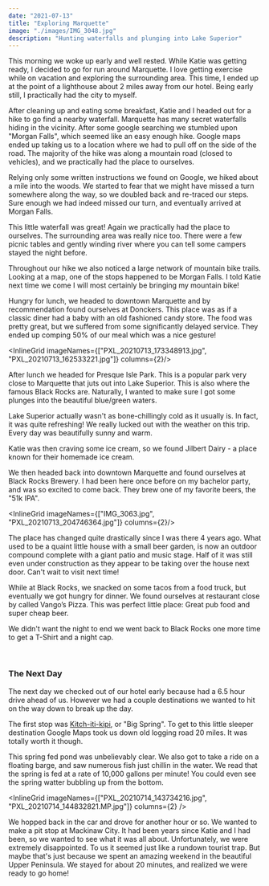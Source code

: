 ```yaml
---
date: "2021-07-13"
title: "Exploring Marquette"
image: "./images/IMG_3048.jpg"
description: "Hunting waterfalls and plunging into Lake Superior"
---
```



This morning we woke up early and well rested.
While Katie was getting ready, I decided to go for run around Marquette.
I love getting exercise while on vacation and exploring the surrounding area.
This time, I ended up at the point of a lighthouse about 2 miles away from our hotel.
Being early still, I practically had the city to myself.

After cleaning up and eating some breakfast, Katie and I headed out for a hike to go find a nearby waterfall.
Marquette has many secret waterfalls hiding in the vicinity.
After some google searching we stumbled upon "Morgan Falls", which seemed like an easy enough hike.
Google maps ended up taking us to a location where we had to pull off on the side of the road.
The majority of the hike was along a mountain road (closed to vehicles), and we practically had the place to ourselves.

Relying only some written instructions we found on Google, we hiked about a mile into the woods.
We started to fear that we might have missed a turn somewhere along the way, so we doubled back and re-traced our steps.
Sure enough we had indeed missed our turn, and eventually arrived at Morgan Falls.

<InlineImage imageName="PXL_20210713_151549664.MP.jpg"/>

This little waterfall was great! Again we practically had the place to ourselves.
The surrounding area was really nice too.
There were a few picnic tables and gently winding river where you can tell some campers stayed the night before.

Throughout our hike we also noticed a large network of mountain bike trails.
Looking at a map, one of the stops happened to be Morgan Falls.
I told Katie next time we come I will most certainly be bringing my mountain bike!

Hungry for lunch, we headed to downtown Marquette and by recommendation found ourselves at Donckers.
This place was as if a classic diner had a baby with an old fashioned candy store.
The food was pretty great, but we suffered from some significantly delayed service.
They ended up comping 50% of our meal which was a nice gesture!

<InlineGrid imageNames={["PXL_20210713_173348913.jpg", "PXL_20210713_162533221.jpg"]} columns={2}/>

After lunch we headed for Presque Isle Park.
This is a popular park very close to Marquette that juts out into Lake Superior.
This is also where the famous Black Rocks are.
Naturally, I wanted to make sure I got some plunges into the beautiful blue/green waters.

<InlineImage imageName="PXL_20210713_180732680.jpg"/>

<Youtube videoUrl="https://www.youtube.com/embed/u1bg0IJpp8s"/>

Lake Superior actually wasn't as bone-chillingly cold as it usually is.
In fact, it was quite refreshing!
We really lucked out with the weather on this trip.
Every day was beautifully sunny and warm.

Katie was then craving some ice cream, so we found Jilbert Dairy - a place known for their homemade ice cream.

<InlineImage imageName="PXL_20210713_192536985.jpeg"/>

We then headed back into downtown Marquette and found ourselves at Black Rocks Brewery.
I had been here once before on my bachelor party, and was so excited to come back.
They brew one of my favorite beers, the "51k IPA".

<InlineGrid imageNames={["IMG_3063.jpg", "PXL_20210713_204746364.jpg"]} columns={2}/>


The place has changed quite drastically since I was there 4 years ago.
What used to be a quaint little house with a small beer garden, is now an outdoor compound complete with a giant patio and music stage.
Half of it was still even under construction as they appear to be taking over the house next door.
Can't wait to visit next time!

While at Black Rocks, we snacked on some tacos from a food truck, but eventually we got hungry for dinner.
We found ourselves at restaurant close by called Vango’s Pizza.
This was perfect little place: Great pub food and super cheap beer.

We didn't want the night to end we went back to Black Rocks one more time to get a T-Shirt and a night cap.

<br/>

### The Next Day

The next day we checked out of our hotel early because had a 6.5 hour drive ahead of us.
However we had a couple destinations we wanted to hit on the way down to break up the day.

The first stop was [Kitch-iti-kipi](http://www.visitmanistique.com/bigspring.shtml), or "Big Spring".
To get to this little sleeper destination Google Maps took us down old logging road 20 miles.
It was totally worth it though.

This spring fed pond was unbelievably clear.
We also got to take a ride on a floating barge, and saw numerous fish just chillin in the water.
We read that the spring is fed at a rate of 10,000 gallons per minute!
You could even see the spring watter bubbling up from the bottom\.

<InlineGrid imageNames={["PXL_20210714_143734216.jpg", "PXL_20210714_144832821.MP.jpg"]} columns={2} />

<Youtube videoUrl="https://www.youtube.com/embed/aeuiBoImZjA"/>

We hopped back in the car and drove for another hour or so.
We wanted to make a pit stop at Mackinaw City.
It had been years since Katie and I had been, so we wanted to see what it was all about.
Unfortunately, we were extremely disappointed.
To us it seemed just like a rundown tourist trap.
But maybe that's just because we spent an amazing weekend in the beautiful Upper Peninsula.
We stayed for about 20 minutes, and realized we were ready to go home!
